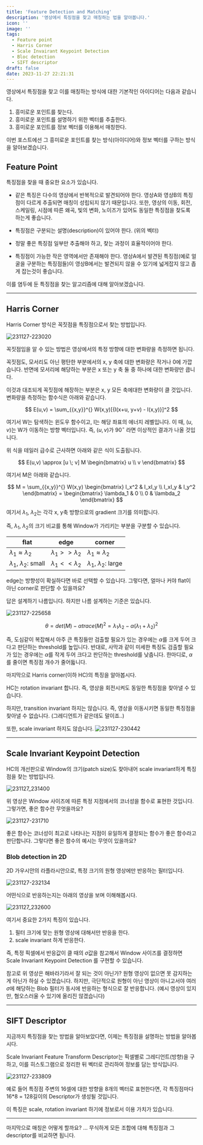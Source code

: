 ```yaml
---
title: 'Feature Detection and Matching'
description: '영상에서 특징점을 찾고 매칭하는 법을 알아봅니다.'
icon: ''
image: ''
tags:
  - Feature point
  - Harris Corner
  - Scale Invairant Keypoint Detection
  - Bloc detection
  - SIFT descriptor
draft: false
date: 2023-11-27 22:21:31
---
```


영상에서 특징점을 찾고 이를 매칭하는 방식에 대한 기본적인 아이디어는 다음과 같습니다.

1. 흥미로운 포인트를 찾는다.
2. 흥미로운 포인트를 설명하기 위한 벡터를 추출한다.
3. 흥미로운 포인트를 정보 벡터를 이용해서 매칭한다.

이번 포스트에선 그 흥미로운 포인트를 찾는 방식(아이디어)와 정보 벡터를 구하는 방식을 알아보겠습니다.

## Feature Point

특징점을 찾을 때 중요한 요소가 있습니다.

- 같은 특징은 다수의 영상에서 반복적으로 발견되어야 한다.
    영상A와 영상B의 특징점이 다르게 추출되면 매칭이 성립되지 않기 때문입니다.
    또한, 영상의 이동, 회전, 스케일링, 시점에 따른 왜곡, 빛의 변화, 노이즈가 있어도 동일한 특징점을 찾도록 하는게 좋습니다.

- 특징점은 구분되는 설명(description)이 있어야 한다. (위의 벡터)
- 정말 좋은 특징점 일부만 추출해야 하고, 찾는 과정이 효율적이어야 한다.
- 특징점이 가능한 작은 영역에서만 존재해야 한다.
    영상A에서 발견된 특징점(예로 얼굴을 구분하는 특징점들)이 영상B에서는 발견되지 않을 수 있기에 넓게잡지 않고 좁게 잡는것이 좋습니다.

이를 염두에 둔 특징점을 찾는 알고리즘에 대해 알아보겠습니다.

---

## Harris Corner

Harris Corner 방식은 꼭짓점을 특징점으로서 찾는 방법입니다.

![231127-223020](/posts/final_03/231127-223020.png)

꼭짓점임을 알 수 있는 방법은 영상에서의 특정 방향에 대한 변화량을 측정하면 됩니다.

꼭짓점도, 모서리도 아닌 평탄한 부분에서의 x, y 축에 대한 변화량은 작거나 0에 가깝습니다.
반면에 모서리에 해당하는 부분은 x 또는 y 축 둘 중 하나에 대한 변화량만 큽니다.

이것과 대조되게 꼭짓점에 해장하는 부분은 x, y 모든 축에대한 변화량이 클 것입니다.
변화량을 측정하는 함수식은 아래와 같습니다.

$$
E(u,v) = \sum_{{x,y}}^{} W(x,y)[{I(x+u, y+v) - I(x,y)}]^2
$$

여기서 W는 탐색하는 윈도우 함수이고, I는 해당 좌표의 에너지 레벨입니다.
이 때, $(u,v)$는 W가 이동하는 방향 벡터입니다.
즉, $(u,v)$가 90$^{\circ}$ 라면 이상적인 결과가 나올 것입니다.

위 식을 테일러 급수로 근사하면 아래와 같은 식이 도출됩니다.

$$
E(u,v) \approx [u \; v] M \begin{bmatrix}
u \\
v
\end{bmatrix}
$$

여기서 M은 아래와 같습니다.

$$
M = \sum_{{x,y}}^{} W(x,y) \begin{bmatrix}
I_x^2 & I_xI_y \\
I_xI_y & I_y^2
\end{bmatrix}
= \begin{bmatrix}
\lambda_1 & 0 \\
0 & \lambda_2
\end{bmatrix}
$$

여기서 $\lambda_1$, $\lambda_2$는 각각 x, y축 방향으로의 gradient 크기를 의미합니다.

즉, $\lambda_1$, $\lambda_2$의 크기 비교를 통해 Window가 가리키는 부분을 구분할 수 있습니다.

| flat | edge | corner |
|---|---|---|
| $\lambda_1 \approx \lambda_2$ | $\lambda_1 >> \lambda_2$ | $\lambda_1 \approx \lambda_2$ |
| $\lambda_1$, $\lambda_2$: small | $\lambda_1 << \lambda_2$ | $\lambda_1$, $\lambda_2$: large |

edge는 방향성이 확실하다면 바로 선택할 수 있습니다.
그렇다면, 얼마나 커야 flat이 아닌 corner로 판단할 수 있을까요?

답은 설계하기 나름입니다.
하지만 나름 설계하는 기준은 있습니다.

![231127-225658](/posts/final_03/231127-225658.png)

$$
\theta = det(M) - \alpha trace(M)^2 = \lambda_1 \lambda_2 - \alpha(\lambda_1 + \lambda_2)^2
$$

즉, 도심같이 복잡해서 아주 큰 특징들만 검출할 필요가 있는 경우에는 $\alpha$를 크게 두어 크다고 판단하는 threshold를 높입니다.
반대로, 사막과 같이 미세한 특징도 검출할 필요가 있는 경우에는 $\alpha$를 작게 두어 크다고 판단하는 threshold를 낮춥니다.
한마디로, $\alpha$를 줄이면 특징점 개수가 줄어듧니다.

마지막으로 Harris corner(이하 HC)의 특징을 알아봅시다.

HC는 rotation invariant 합니다.
즉, 영상을 회전시켜도 동일한 특징점을 찾아낼 수 있습니다.

하지만, transition invariant 하지는 않습니다.
즉, 영상을 이동시키면 동일한 특징점을 찾아낼 수 없습니다. (그레디언트가 같은데도 말이죠..)

또한, scale invariant 하지도 않습니다.
![231127-230442](/posts/final_03/231127-230442.png)

---

## Scale Invariant Keypoint Detection

HC의 개선판으로 Window의 크기(patch size)도 찾아내어 scale invariant하게 특징점을 찾는 방법입니다.

![231127_231400](/posts/final_03/231127_231400.gif)

위 영상은 Window 사이즈에 따른 특정 지점에서의 코너성을 함수로 표현한 것입니다.
그렇가면, 좋은 함수란 무엇을까요?

![231127-231710](/posts/final_03/231127-231710.png)

좋은 함수는 코너성이 최고로 나타나는 지점이 유일하게 결정되는 함수가 좋은 함수라고 판단합니다.
그렇다면 좋은 함수의 예시는 무엇이 있을까요?

### Blob detection in 2D

2D 가우시안의 라플라시안으로, 특정 크기의 원형 영상에만 반응하는 필터입니다.

![231127-232134](/posts/final_03/231127-232134.png)

어떤식으로 반응하는지는 아래의 영상을 보며 이해해봅시다.

![231127_232600](/posts/final_03/231127_232600.gif)

여기서 중요한 2가지 특징이 있습니다.

1. 필터 크기에 맞는 원형 영상에 대해서만 반응을 한다.
2. scale invariant 하게 반응한다.

즉, 특정 픽셀에서 반응값이 클 때의 $\sigma$값을 참고해서 Window 사이즈를 결정하면 Scale Invariant Keypoint Detection 를 구현할 수 있습니다.

참고로 위 영상은 해바라기라서 잘 되는 것이 아닌가? 원형 영상이 없으면 못 감지하는게 아닌가 하실 수 있겠습니다.
하지만, 극단적으로 원형이 아닌 영상이 아니고서야 여러 $\sigma$에 해당하는 Blob 필터가 동시에 반응하는 형식으로 잘 반응합니다.
(예시 영상이 있지만, 혐오스러울 수 있기에 올리진 않겠습니다)

---

## SIFT Descriptor

지금까지 특징점을 찾는 방법을 알아보았다면, 이제는 특징점을 설명하는 방법을 알아봅시다.

Scale Invariant Feature Transform Descriptor는 픽셀별로 그레디언트(방향)을 구하고, 이를 히스토그램으로 정리한 뒤 벡터로 관리하여 정보를 담는 방식입니다.

![231127-233809](/posts/final_03/231127-233809.png)

예로 들어 특징점 주변의 16셀에 대한 방향을 8개의 벡터로 표현한다면, 각 특징점마다 16*8 = 128길이의 Descriptor가 생성될 것입니다.

이 특징은 scale, rotation invariant 하기에 정보로서 이용 가치가 있습니다.

---

마지막으로 매칭은 어떻게 할까요?
... 무식하게 모든 조합에 대해 특징점과 그 descriptor를 비교하면 됩니다.